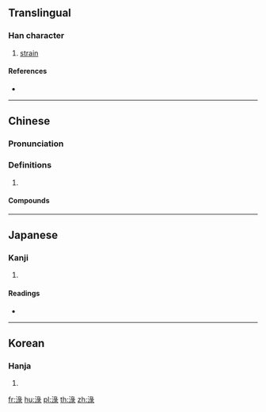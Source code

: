{{character info/new}}
{{also|渌}}
==Translingual==

===Han character===
{{Han char|rn=85|rad=水|as=08|sn=11|four=37132|canj=EVNE}}

# [[strain]]

====References====
* {{Han ref|kx=0630.240|dkj=17666|dj=1033.040|hdz=31664.030|uh=6DE5|ud=28133|bh=D5F1|bd=54769}}

----

==Chinese==
{{zh-forms|s=渌}}

===Pronunciation===
{{zh-pron
|m=lù
|c=luk6
|mn=le̍k
|cat=
}}

===Definitions===
{{zh-hanzi}}

# {{rfdef|zh}}

====Compounds====
{{zh-der|水淥淥的|波波淥淥|淘淥|淥水|淥淥|淥老|淥蟻|酃淥}}

----

==Japanese==

===Kanji===
{{ja-kanji|grade=|rs=水08}}

# {{defn|lang=ja|sort=水08}}

====Readings====
* {{ja-readings|on=[[ろく]] (roku), [[りょく]] (ryoku)|kun=[[こす]] (kosu)}}

----

==Korean==

===Hanja===
{{ko-hanja|hangeul=[[록]]>[[녹]]|eumhun=|rv=rok>nok|mr=rok>nok|y=lok>nok}}

# {{defn|lang=ko|sort=水08}}

[[fr:淥]]
[[hu:淥]]
[[pl:淥]]
[[th:淥]]
[[zh:淥]]